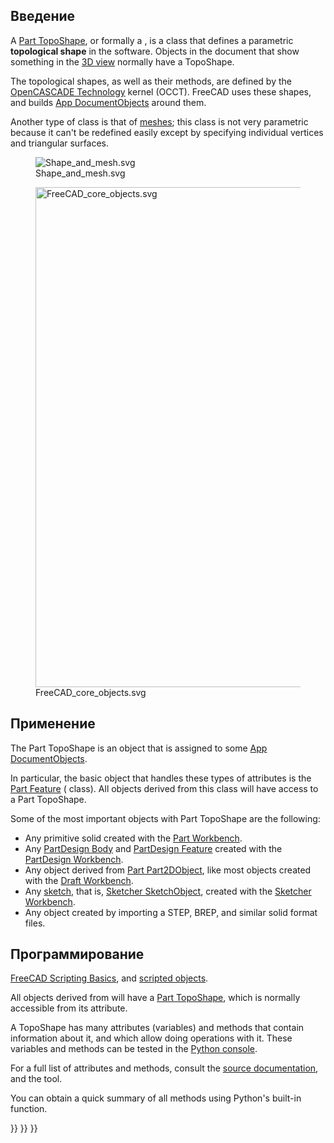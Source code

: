 <languages/>
{{TOCright}}

== Введение ==

A [[Part_TopoShape|Part TopoShape]], or formally a {{incode|Part::TopoShape}}, is a class that defines a parametric '''topological shape''' in the software. Objects in the document that show something in the [[3D view|3D view]] normally have a TopoShape.

The topological shapes, as well as their methods, are defined by the [[OpenCASCADE|OpenCASCADE Technology]] kernel (OCCT). FreeCAD uses these shapes, and builds [[App_DocumentObject|App DocumentObjects]] around them.

Another type of class is that of [[Mesh|meshes]]; this class is not very parametric because it can't be redefined easily except by specifying individual vertices and triangular surfaces.

[[File:Shape_and_mesh.svg]]

{{Caption|Left: parametric [[Part_TopoShape|Part TopoShape]] defined by properties. Right: non-parametric [[Mesh|mesh]], defined by vertices and triangular surfaces.}}

[[File:FreeCAD_core_objects.svg|800px]]

{{Caption|Simplified diagram of the relationships between the core objects in the program. The {{incode|Part::TopoShape}} class is embedded in the {{incode|Part::Feature}} object and from there it is propagated to all objects that are derived from it.}}

==Применение==

The Part TopoShape is an object that is assigned to some [[App_DocumentObject|App DocumentObjects]].

In particular, the basic object that handles these types of attributes is the [[Part_Feature|Part Feature]] ({{incode|Part::Feature}} class). All objects derived from this class will have access to a Part TopoShape.

Some of the most important objects with Part TopoShape are the following: 
* Any primitive solid created with the [[Part_Workbench|Part Workbench]].
* Any [[PartDesign_Body|PartDesign Body]] and [[PartDesign_Feature|PartDesign Feature]] created with the [[PartDesign_Workbench|PartDesign Workbench]].
* Any object derived from [[Part_Part2DObject|Part Part2DObject]], like most objects created with the [[Draft_Workbench|Draft Workbench]].
* Any [[Sketch|sketch]], that is, [[Sketcher_SketchObject|Sketcher SketchObject]], created with the [[Sketcher_Workbench|Sketcher Workbench]].
* Any object created by importing a STEP, BREP, and similar solid format files.

== Программирование ==

{{Emphasis|See also:}} [[FreeCAD Scripting Basics|FreeCAD Scripting Basics]], and [[scripted objects|scripted objects]].

All objects derived from {{incode|Part::Feature}} will have a [[Part TopoShape|Part TopoShape]], which is normally accessible from its {{incode|Shape}} attribute.
{{Code|code=
import FreeCAD as App

doc = App.newDocument()
obj = App.ActiveDocument.addObject("Part::Box", "Box")
print(obj.Shape)
}}

A TopoShape has many attributes (variables) and methods that contain information about it, and which allow doing operations with it. These variables and methods can be tested in the [[Python_console|Python console]].
{{Code|code=
print(obj.Shape.Area)
print(obj.Shape.BoundBox)
print(obj.Shape.CenterOfMass)
print(obj.Shape.ShapeType)

obj.Shape.check()
obj.Shape.copy()
obj.Shape.exportStep("my_file.step")
obj.Shape.exportStl("my_file.stl")
}}

For a full list of attributes and methods, consult the [[Source_documentation|source documentation]], and the {{Button|[[File:Std PythonHelp.svg|16px]] [[Std_PythonHelp|Std PythonHelp]]}} tool.

You can obtain a quick summary of all methods using Python's built-in {{incode|help()}} function.
{{Code|code=
help(obj.Shape)
}}


{{Part Tools navi{{#translation:}}}}
{{Document objects navi{{#translation:}}}}
{{Userdocnavi{{#translation:}}}}